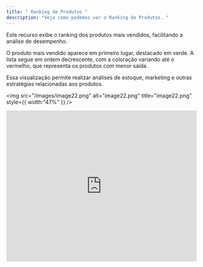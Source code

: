 ```yaml
---
title: " Ranking de Produtos "
description: "Veja como podemos ver o Ranking de Produtos. "
---
```


Este recurso exibe o ranking dos produtos mais vendidos, facilitando a análise de desempenho.

O produto mais vendido aparece em primeiro lugar, destacado em verde. A lista segue em ordem decrescente, com a coloração variando até o vermelho, que representa os produtos com menor saída.

Essa visualização permite realizar análises de estoque, marketing e outras estratégias relacionadas aos produtos.

<img
  src="/images/image22.png"
  alt="image22.png"
  title="image22.png"
  style={{ width:"47%" }}
/>

<iframe width="100%" height="400" src="https://www.youtube.com/embed/07360zG7Sko?si=7ViKzNkpB4N4lHUY" title="YouTube video player" frameborder="0" allow="accelerometer; autoplay; clipboard-write; encrypted-media; gyroscope; picture-in-picture; web-share" referrerpolicy="strict-origin-when-cross-origin" allowfullscreen />